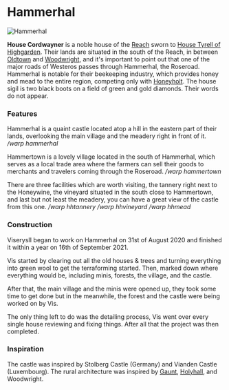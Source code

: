 

# Hammerhal

<Image
  src="https://cdn.sanity.io/images/1as7cn02/production/116bc1aa39c74934ec0333458af856afc27c351e-1440x847.png?w=976&h=350&fit=crop&crop=center&auto=format"
  alt="Hammerhal"
  width={976}
  height={350}
/>

<ProjectDetails
  floatRight
  region="Reach"
  house="House Cordwayner"
  type="Castle"
  status="Completed"
  warp="/warp hammerhal"
  projectLead="ViserysII"
  dateStarted="August 30, 2020"
  dateCompleted="September 15, 2021"
/>

**House Cordwayner** is a noble house of the [Reach](https://westeroscraft.com/wiki/reach) sworn to [House Tyrell of Highgarden](https://westeroscraft.com/wiki/reach/highgarden). Their lands are situated in the south of the Reach, in between [Oldtown](https://westeroscraft.com/wiki/reach/oldtown) and [Woodwright](https://westeroscraft.com/wiki/reach/woodwright), and it's important to point out that one of the major roads of Westeros passes through Hammerhal, the Roseroad. Hammerhal is notable for their beekeeping industry, which provides honey and mead to the entire region, competing only with [Honeyholt](https://westeroscraft.com/wiki/reach/honeyholt). The house sigil is two black boots on a field of green and gold diamonds. Their words do not appear.

### Features

Hammerhal is a quaint castle located atop a hill in the eastern part of their lands, overlooking the main village and the meadery right in front of it. _/warp hammerhal_

Hammertown is a lovely village located in the south of Hammerhal, which serves as a local trade area where the farmers can sell their goods to merchants and travelers coming through the Roseroad. _/warp hammertown_

There are three facilities which are worth visiting, the tannery right next to the Honeywine, the vineyard situated in the south close to Hammertown, and last but not least the meadery, you can have a great view of the castle from this one. _/warp hhtannery /warp hhvineyard /warp hhmead_

### Construction

ViserysII began to work on Hammerhal on 31st of August 2020 and finished it within a year on 16th of September 2021.

Vis started by clearing out all the old houses & trees and turning everything into green wool to get the terraforming started. Then, marked down where everything would be, including minis, forests, the village, and the castle.

After that, the main village and the minis were opened up, they took some time to get done but in the meanwhile, the forest and the castle were being worked on by Vis.

The only thing left to do was the detailing process, Vis went over every single house reviewing and fixing things. After all that the project was then completed.

### Inspiration

The castle was inspired by Stolberg Castle (Germany) and Vianden Castle (Luxembourg). The rural architecture was inspired by [Gaunt](https://westeroscraft.com/wiki/crownlands/gaunt), [Holyhall](https://westeroscraft.com/wiki/reach/holyhall), and Woodwright.
